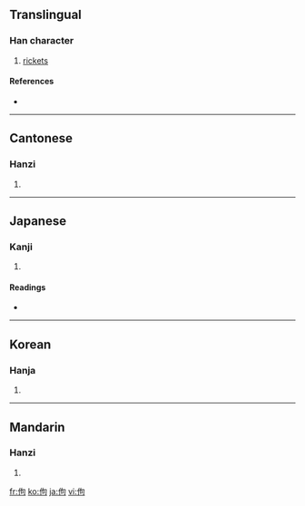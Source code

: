 ==Translingual==

===Han character===
{{Han char|rn=9|rad=人|as=05|sn=7|four=2722<sub>0</sub>|canj=人心口 (OPR)}}

# [[rickets]]

====References====
* {{Han ref|kx=0099.100|dkj=00520|dj=0211.020|hdz=10137.060|uh=4F5D|ud=20317|bh=A746|bd=42822}}

----

==Cantonese==

===Hanzi===
{{yue-hanzi|jyut=|y=kau3}}

# {{defn|Cantonese}}

----

==Japanese==

===Kanji===
{{ja-kanji|grade=|rs=人05}}

# {{defn|Japanese}}

====Readings====
* {{ja-readings|on=[[こう]] (kō), [[く]] (ku)|kun=[[せむし]] (semushi)}}

----

==Korean==

===Hanja===
{{ko-hanja|hangeul=구|rv=gu|mr=ku}}

# {{defn|Korean}}

----

==Mandarin==

===Hanzi===
{{cmn-hanzi|pin=[[gōu]] ([[gou1]]), [[kòu]] ([[kou4]])|wg=kou<sup>1</sup>, k'ou<sup>4</sup>}}

# {{defn|Mandarin}}

[[fr:佝]]
[[ko:佝]]
[[ja:佝]]
[[vi:佝]]